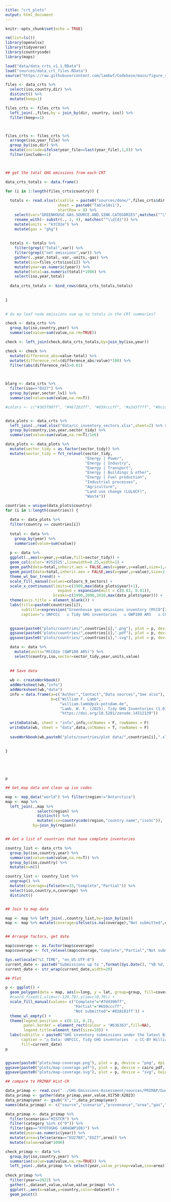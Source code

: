 ```yaml
---
title: "crt_plots"
output: html_document
---
```


```r
knitr::opts_chunk$set(echo = TRUE)

rm(list=ls())
library(openxlsx)
library(tidyverse)
library(countrycode)
library(maps)

load("data/data_crts_v1.1.RData")
load("sources/data_crt_files.RData")
source("https://raw.githubusercontent.com/lambwf/Codebase/main/figure_style.R")

```






```r

files <- data_crts %>% 
  select(iso,country,dir) %>% 
  distinct() %>% 
  mutate(keep=1)

files_crts <- files_crts %>% 
  left_join(.,files,by = join_by(dir, country, iso)) %>% 
  filter(keep==1)



files_crts <- files_crts %>%
  arrange(iso,year_file) %>% 
  group_by(iso,dir) %>% 
  mutate(include=ifelse(year_file==last(year_file),1,0)) %>% 
  filter(include==1)



## get the total GHG emissions from each CRT

data_crts_totals <- data.frame()

for (i in 1:length(files_crts$country)) {
  
  totals <- read.xlsx(xlsxFile = paste0("sources/done/",files_crts$dir[i],"/",files_crts$files[i]),
                       sheet = paste0("Table10s1"),
                       startRow = 8) %>%
    select(var="GREENHOUSE.GAS.SOURCE.AND.SINK.CATEGORIES",matches("^\\d{4}")) %>% 
    rename_with(~ substr(., 1, 4), matches("^\\d{4}")) %>% 
    mutate(units = "ktCO2e") %>% 
    mutate(gas = "ghg")
  
  
  totals <- totals %>% 
    filter(grepl("Total",var)) %>% 
    filter(grepl("net emissions",var)) %>% 
    gather(.,year,total,-var,-units,-gas) %>% 
    mutate(iso=files_crts$iso[i]) %>%
    mutate(year=as.numeric(year)) %>% 
    mutate(total=as.numeric(total)*1000) %>% 
    select(iso,year,total)
  
  data_crts_totals <- bind_rows(data_crts_totals,totals)
    
  
}
  

# do my leaf node emissions sum up to totals in the CRT summaries?

check <- data_crts %>% 
  group_by(iso,country,year) %>% 
  summarise(value=sum(value,na.rm=TRUE))

check <- left_join(check,data_crts_totals,by=join_by(iso,year))

check <- check %>% 
  mutate(difference_abs=value-total) %>% 
  mutate(difference_rel=(difference_abs/value)*100) %>% 
  filter(abs(difference_rel)>0.01)
  


blarg <- data_crts %>% 
  filter(iso=="EU27") %>% 
  group_by(year,sector_lv1) %>% 
  summarise(value=sum(value,na.rm=T))

```








```r


#colors <- c("#365f90ff", "#4672b3ff", "#659cccff", "#a3d3f7ff", "#6ccac8ff", "#e5b82cff", "#4f8455ff", "#6aad75ff", "#818181ff")


data_plots <- data_crts %>% 
  left_join(.,read.xlsx("data/cc_inventory_sectors.xlsx",sheet=2) %>% select(sector_code,sector_tidy)) %>% 
  group_by(country,iso,year,sector_tidy) %>% 
  summarise(value=sum(value,na.rm=T)/1e6)

data_plots <- data_plots %>% 
  mutate(sector_tidy = as.factor(sector_tidy)) %>% 
  mutate(sector_tidy = fct_relevel(sector_tidy,
                                   "Energy | Power",
                                   "Energy | Industry",
                                   "Energy | Transport",
                                   "Energy | Buildings & other",
                                   "Energy | Fuel production",
                                   "Industrial processes",
                                   "Agriculture",
                                   "Land use change (LULUCF)",
                                   "Waste"))

countries = unique(data_plots$country)
for (i in 1:length(countries)) {
  
  data <- data_plots %>% 
  filter(country == countries[i])
  
  total <- data %>% 
    group_by(year) %>% 
    summarise(value=sum(value))
  
  p <- data %>% 
  ggplot(.,aes(x=year,y=value,fill=sector_tidy)) +
  geom_col(color='#252525',linewidth=0.25,width=1) +
  geom_path(data=total,inherit.aes = FALSE,aes(x=year,y=value),size=1,colour='#252525') +
  geom_point(data=total,inherit.aes = FALSE,aes(x=year,y=value),size=1.75,shape=21,fill="white",colour='#252525') +
  theme_wl_bar_trend() + 
  scale_fill_manual(values=colours_9_sectors) +
  scale_x_continuous(limits=c(1989,max(data_plots$year)+1),
                       expand = expansion(mult = c(0.01, 0.01)),
                     breaks=c(1990,2000,2010,max(data_plots$year))) +
  theme(axis.title = element_blank()) +
  labs(title=paste0(countries[i]),
       subtitle=expression("Greenhouse gas emissions inventory (MtCO"[2]*"e/yr)"),
       caption="⌂ UNFCCC   ⌂ Tidy GHG inventories   ⌂ GWP100 AR5   ⌂ CC-BY William F. Lamb")

  
  ggsave(paste0("plots/countries/",countries[i],".png"), plot = p, device = "png", dpi = 300, width = 8, height = 4)
  ggsave(paste0("plots/countries/",countries[i],".pdf"), plot = p, device = cairo_pdf, width = 8, height = 4)
  ggsave(paste0("plots/countries/",countries[i],".svg"), plot = p, device = "svg", width = 8, height = 4)

  data <- data %>% 
    mutate(units="MtCO2e (GWP100 AR5)") %>% 
    select(country,iso,sector=sector_tidy,year,units,value)
  
  
  ## Save data
  
  wb <- createWorkbook()
  addWorksheet(wb,"info")
  addWorksheet(wb,"data")
  info = data.frame(a=c("Author","Contact","Data sources","See also"),
                    b=c("William F. Lamb",
                        "william.lamb@pik-potsdam.de",
                        "Lamb, W. F. (2025). Tidy GHG Inventories (1.0) [Data set]. Zenodo. https://doi.org/10.5281/zenodo.14945466",
                        "https://doi.org/10.5281/zenodo.14512139"))
  
  writeData(wb, sheet = "info",info,colNames = F, rowNames = F)
  writeData(wb, sheet = "data",data,colNames = T, rowNames = F)
  
  saveWorkbook(wb,paste0("plots/countries/plot data/",countries[i],".xlsx"),overwrite=T)
  
  
}



  

p

```


```r



## Get map data and clean up iso codes

map <- map_data("world") %>% filter(region!="Antarctica")
map <- map %>% 
  left_join(.,map %>% 
              select(region) %>% 
              distinct() %>% 
              mutate(iso=countrycode(region,"country.name","iso3c")),
            by=join_by(region))


## Get a list of countries that have complete inventories

country_list <- data_crts %>% 
  group_by(iso,country,year) %>% 
  summarise(value=sum(value,na.rm=T)) %>% 
  group_by(iso,country) %>% 
  mutate(n=n())

country_list <- country_list %>% 
  ungroup() %>% 
  mutate(coverage=ifelse(n>=33,"Complete","Partial")) %>% 
  select(iso,country,n,coverage) %>% 
  distinct()


## Join to map data

map <- map %>% left_join(.,country_list,by=join_by(iso))
map <- map %>% mutate(coverage=ifelse(is.na(coverage),"Not submitted",coverage))


## Arrange factors, get date

map$coverage <- as.factor(map$coverage)
map$coverage <- fct_relevel(map$coverage,"Complete","Partial","Not submitted")

Sys.setlocale("LC_TIME", "en_US.UTF-8")
current_date <- paste0("Submissions up to ",format(Sys.Date(), "%B %d, %Y"))
current_date <- str_wrap(current_date,width=20)

## Plot

p <- ggplot() + 
  geom_polygon(data = map, aes(x=long, y = lat, group=group, fill=coverage),color="#636363",size=0.2,na.rm=T) + 
  #coord_fixed(1,xlim=c(-120,70),ylim=c(0,70)) +
  scale_fill_manual(values= c("Complete"="#7dd396ff",
                              "Partial"="#659cccff",
                              "Not submitted"='#818181ff')) +
  theme_wl_empty() +
  theme(legend.position = c(0.11, 0.2),
        panel.border = element_rect(colour = "#636363",fill=NA),
        legend.title=element_text(size=10)) +
  labs(subtitle = paste0("GHG inventory submissions under the latest Biennial Transparency Reports"),
       caption = "⌂ Data: UNFCCC, Tidy GHG inventories   ⌂ CC-BY William F. Lamb \n⌂ Note: Partial indicates missing years since 1990; not submitted includes incorrectly formatted CRTs",
       fill=current_date)
p  


ggsave(paste0("plots/map-coverage.png"), plot = p, device = "png", dpi = 300, height = 4)
ggsave(paste0("plots/map-coverage.pdf"), plot = p, device = cairo_pdf, height = 4)
ggsave(paste0("plots/map-coverage.svg"), plot = p, device = "svg", height = 4)

```

``` r

## compare to PRIMAP Hist-CR

data_primap <- read.csv("../GHG-Emissions-Assessment/sources/PRIMAP/Guetschow_et_al_2025-PRIMAP-hist_v2.6.1_final_no_rounding_13-Mar-2025.csv")
data_primap <- gather(data_primap,year,value,X1750:X2023)
data_primap$year <- gsub("X","",data_primap$year)
names(data_primap) <- c("source","scenario","provenance","area","gas","unit","category","year","value") 

data_primap <- data_primap %>% 
  filter(scenario=="HISTCR") %>% 
  filter(category %in% c("0")) %>% 
  filter(gas=="KYOTOGHG (AR4GWP100)") %>% 
  mutate(year=as.numeric(year)) %>% 
  mutate(area=ifelse(area=="EU27BX","EU27",area)) %>% 
  mutate(value=value*1000)

check_primap <- data %>% 
  group_by(iso,country,year) %>% 
  summarise(value=sum(value,na.rm=TRUE)) %>% 
  left_join(.,data_primap %>% select(year,value_primap=value,iso=area))
  
check_primap %>% 
  filter(year==2022) %>% 
  gather(.,dataset,value,value,value_primap) %>% 
  ggplot(.,aes(x=value,y=country,color=dataset)) +
  geom_point()


```